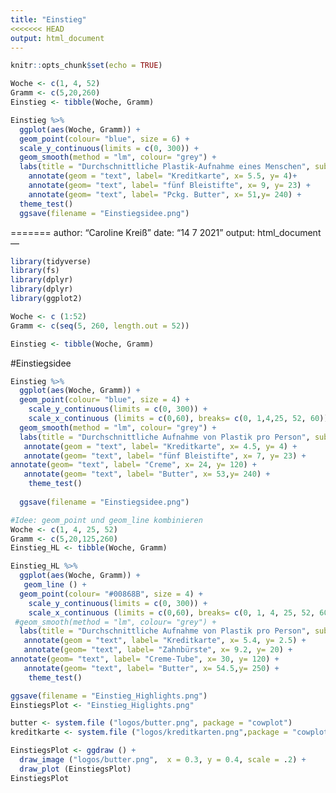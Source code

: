 ```yaml
---
title: "Einstieg"
<<<<<<< HEAD
output: html_document
---
```


```r
knitr::opts_chunk$set(echo = TRUE)
```

```r
Woche <- c(1, 4, 52)
Gramm <- c(5,20,260)
Einstieg <- tibble(Woche, Gramm)

Einstieg %>%
  ggplot(aes(Woche, Gramm)) +
  geom_point(colour= "blue", size = 6) +
  scale_y_continuous(limits = c(0, 300)) +
  geom_smooth(method = "lm", colour= "grey") +
  labs(title = "Durchschnittliche Plastik-Aufnahme eines Menschen", subtitle = "Mikroplastik (in Gramm) pro Woche") +
    annotate(geom = "text", label= "Kreditkarte", x= 5.5, y= 4)+ 
    annotate(geom= "text", label= "fünf Bleistifte", x= 9, y= 23) +
    annotate(geom= "text", label= "Pckg. Butter", x= 51,y= 240) +
  theme_test() 
  ggsave(filename = "Einstiegsidee.png")
```

=======
author: "Caroline Kreiß"
date: "14 7 2021"
output: html_document
---

```r
library(tidyverse)
library(fs)
library(dplyr)
library(dplyr)
library(ggplot2)
```

```r
Woche <- c (1:52)
Gramm <- c(seq(5, 260, length.out = 52))

Einstieg <- tibble(Woche, Gramm)
```


#Einstiegsidee
```r
Einstieg %>%
  ggplot(aes(Woche, Gramm)) +
  geom_point(colour= "blue", size = 4) +
    scale_y_continuous(limits = c(0, 300)) +
    scale_x_continuous (limits = c(0,60), breaks= c(0, 1,4,25, 52, 60)) +
  geom_smooth(method = "lm", colour= "grey") +
  labs(title = "Durchschnittliche Aufnahme von Plastik pro Person", subtitle = "Mikroplastik (in Gramm) pro Woche entspricht...") +
   annotate(geom = "text", label= "Kreditkarte", x= 4.5, y= 4) + 
   annotate(geom= "text", label= "fünf Bleistifte", x= 7, y= 23) +
annotate(geom= "text", label= "Creme", x= 24, y= 120) +
   annotate(geom= "text", label= "Butter", x= 53,y= 240) +
    theme_test() 
  
  ggsave(filename = "Einstiegsidee.png")
```

```r
#Idee: geom_point und geom_line kombinieren 
Woche <- c(1, 4, 25, 52)
Gramm <- c(5,20,125,260)
Einstieg_HL <- tibble(Woche, Gramm)

Einstieg_HL %>%
  ggplot(aes(Woche, Gramm)) +
   geom_line () +
  geom_point(colour= "#00868B", size = 4) +
    scale_y_continuous(limits = c(0, 300)) +
    scale_x_continuous (limits = c(0,60), breaks= c(0, 1, 4, 25, 52, 60)) +
 #geom_smooth(method = "lm", colour= "grey") +
  labs(title = "Durchschnittliche Aufnahme von Plastik pro Person", subtitle = "Mikroplastik (in Gramm) pro Woche entspricht ungefähr...") +
   annotate(geom = "text", label= "Kreditkarte", x= 5.4, y= 2.5) + 
   annotate(geom= "text", label= "Zahnbürste", x= 9.2, y= 20) +
annotate(geom= "text", label= "Creme-Tube", x= 30, y= 120) +
   annotate(geom= "text", label= "Butter", x= 54.5,y= 250) +
    theme_test()

ggsave(filename = "Einstieg_Highlights.png")
EinstiegsPlot <- "Einstieg_Higlights.png"

butter <- system.file ("logos/butter.png", package = "cowplot")
kreditkarte <- system.file ("logos/kreditkarten.png",package = "cowplot")

EinstiegsPlot <- ggdraw () +
  draw_image ("logos/butter.png",  x = 0.3, y = 0.4, scale = .2) +
  draw_plot (EinstiegsPlot)
EinstiegsPlot
```


